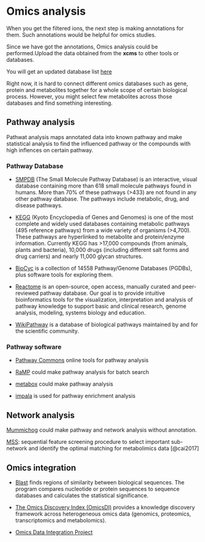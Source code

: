 # Omics analysis

When you get the filtered ions, the next step is making annotations for them. Such annotations would be helpful for omics studies.

Since we have got the annotations, Omics analysis could be performed.Upload the data obtained from the **xcms** to other tools or databases.

You will get an updated database list [here](http://metabolomicssociety.org/resources/metabolomics-databases)

Right now, it is hard to connect different omics databases such as gene, protein and metabolites together for a whole scope of certain biological process. However, you might select few metabolites across those databases and find something interesting.

## Pathway analysis

Pathwat analysis maps annotated data into known pathway and make statistical analysis to find the influenced pathway or the compounds with high inflences on certain pathway.

### Pathway Database

- [SMPDB](http://smpdb.ca/view) (The Small Molecule Pathway Database) is an interactive, visual database containing more than 618 small molecule pathways found in humans. More than 70% of these pathways (>433) are not found in any other pathway database. The pathways include metabolic, drug, and disease pathways.

- [KEGG](https://www.genome.jp/kegg/) (Kyoto Encyclopedia of Genes and Genomes) is one of the most complete and widely used databases containing metabolic pathways (495 reference pathways) from a wide variety of organisms (>4,700). These pathways are hyperlinked to metabolite and protein/enzyme information. Currently KEGG has >17,000 compounds (from animals, plants and bacteria), 10,000 drugs (including different salt forms and drug carriers) and nearly 11,000 glycan structures.

- [BioCyc](https://biocyc.org/) is a collection of 14558 Pathway/Genome Databases (PGDBs), plus software tools for exploring them.

- [Reactome](https://reactome.org/what-is-reactome) is an open-source, open access, manually curated and peer-reviewed pathway database. Our goal is to provide intuitive bioinformatics tools for the visualization, interpretation and analysis of pathway knowledge to support basic and clinical research, genome analysis, modeling, systems biology and education. 

- [WikiPathway](https://www.wikipathways.org/index.php/WikiPathways) is a database of biological pathways maintained by and for the scientific community.

### Pathway software

- [Pathway Commons](http://www.pathwaycommons.org/) online tools for pathway analysis

- [RaMP](https://github.com/Mathelab/RaMP-DB) could make pathway analysis for batch search

- [metabox](https://github.com/kwanjeeraw/metabox) could make pathway analysis

- [impala](http://impala.molgen.mpg.de/) is used for pathway enrichment analysis

## Network analysis

[Mummichog](https://code.google.com/archive/p/atcg/wikis/mummichog_for_metabolomics.wiki) could make pathway and network analysis without annotation. 

[MSS](http://web1.sph.emory.edu/users/tyu8/MSS): sequential feature screening procedure to select important sub-network and identify the optimal matching for metabolimics data [@cai2017]

## Omics integration

- [Blast](https://blast.ncbi.nlm.nih.gov/Blast.cgi) finds regions of similarity between biological sequences. The program compares nucleotide or protein	sequences to sequence databases and calculates the statistical significance.

- [The Omics Discovery Index (OmicsDI)](https://www.omicsdi.org/)  provides a knowledge discovery framework across heterogeneous omics data (genomics, proteomics, transcriptomics and metabolomics).

- [Omics Data Integration Project](https://github.com/cran/mixOmics)
